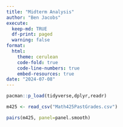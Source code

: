 ```yaml
---
title: "Midterm Analysis"
author: "Ben Jacobs"
execute:
  keep-md: TRUE
  df-print: paged
  warning: false
format:
  html:
    theme: cerulean
    code-fold: true
    code-line-numbers: true
    embed-resources: true
date: "2024-07-08"
---
```




```r
pacman::p_load(tidyverse,dplyr,readr)
```


```r
m425 <- read_csv("Math425PastGrades.csv")
```

```r
pairs(m425, panel=panel.smooth)

```



